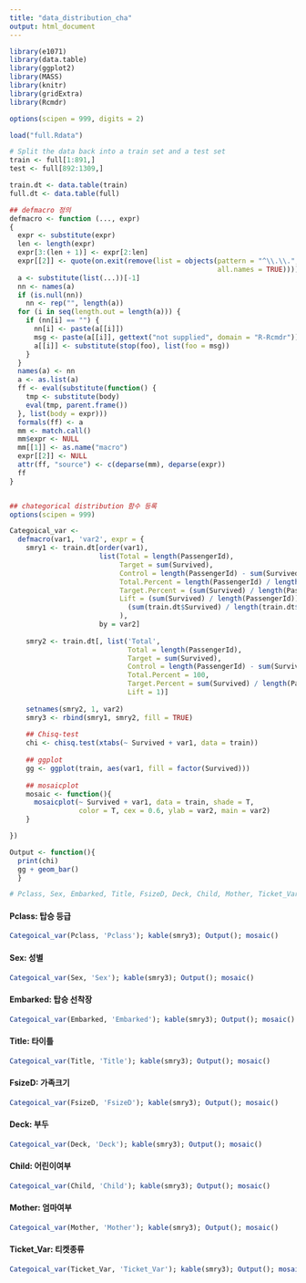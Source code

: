 ---
title: "data_distribution_cha"
output: html_document
---

```{r, echo= F, message= F, results='hide', warning=F}
library(e1071)
library(data.table)
library(ggplot2)
library(MASS)
library(knitr)
library(gridExtra)
library(Rcmdr)

options(scipen = 999, digits = 2)

load("full.Rdata")

# Split the data back into a train set and a test set
train <- full[1:891,]
test <- full[892:1309,]

train.dt <- data.table(train)
full.dt <- data.table(full)

```


```{r, echo= F, message= F, warning=F}
## defmacro 정의
defmacro <- function (..., expr) 
{
  expr <- substitute(expr)
  len <- length(expr)
  expr[3:(len + 1)] <- expr[2:len]
  expr[[2]] <- quote(on.exit(remove(list = objects(pattern = "^\\.\\.", 
                                                   all.names = TRUE))))
  a <- substitute(list(...))[-1]
  nn <- names(a)
  if (is.null(nn)) 
    nn <- rep("", length(a))
  for (i in seq(length.out = length(a))) {
    if (nn[i] == "") {
      nn[i] <- paste(a[[i]])
      msg <- paste(a[[i]], gettext("not supplied", domain = "R-Rcmdr"))
      a[[i]] <- substitute(stop(foo), list(foo = msg))
    }
  }
  names(a) <- nn
  a <- as.list(a)
  ff <- eval(substitute(function() {
    tmp <- substitute(body)
    eval(tmp, parent.frame())
  }, list(body = expr)))
  formals(ff) <- a
  mm <- match.call()
  mm$expr <- NULL
  mm[[1]] <- as.name("macro")
  expr[[2]] <- NULL
  attr(ff, "source") <- c(deparse(mm), deparse(expr))
  ff
}


## chategorical distribution 함수 등록
options(scipen = 999)

Categoical_var <- 
  defmacro(var1, 'var2', expr = {
    smry1 <- train.dt[order(var1),
                      list(Total = length(PassengerId),
                           Target = sum(Survived),
                           Control = length(PassengerId) - sum(Survived),
                           Total.Percent = length(PassengerId) / length(train.dt$PassengerId) * 100,
                           Target.Percent = (sum(Survived) / length(PassengerId)) * 100,
                           Lift = (sum(Survived) / length(PassengerId)) /
                             (sum(train.dt$Survived) / length(train.dt$PassengerId))
                           ),
                      by = var2]
    
    smry2 <- train.dt[, list('Total',
                             Total = length(PassengerId),
                             Target = sum(Survived),
                             Control = length(PassengerId) - sum(Survived),  
                             Total.Percent = 100,
                             Target.Percent = sum(Survived) / length(PassengerId) * 100,
                             Lift = 1)]
    
    setnames(smry2, 1, var2)
    smry3 <- rbind(smry1, smry2, fill = TRUE)
    
    ## Chisq-test
    chi <- chisq.test(xtabs(~ Survived + var1, data = train))
    
    ## ggplot
    gg <- ggplot(train, aes(var1, fill = factor(Survived)))
    
    ## mosaicplot
    mosaic <- function(){
      mosaicplot(~ Survived + var1, data = train, shade = T,
                 color = T, cex = 0.6, ylab = var2, main = var2)
    }

})

Output <- function(){
  print(chi)
  gg + geom_bar()
  }

# Pclass, Sex, Embarked, Title, FsizeD, Deck, Child, Mother, Ticket_Var

```


#### Pclass: 탑승 등급
```{r, echo = F, warning=F, fig.width= 8, fig.height= 6}
Categoical_var(Pclass, 'Pclass'); kable(smry3); Output(); mosaic()
```

#### Sex: 성별
```{r, echo = F, warning=F, fig.width= 8, fig.height= 6}
Categoical_var(Sex, 'Sex'); kable(smry3); Output(); mosaic()
```

#### Embarked: 탑승 선착장
```{r, echo = F, warning=F, fig.width= 8, fig.height= 6}
Categoical_var(Embarked, 'Embarked'); kable(smry3); Output(); mosaic()
```

#### Title: 타이틀
```{r, echo = F, warning=F, fig.width= 8, fig.height= 6}
Categoical_var(Title, 'Title'); kable(smry3); Output(); mosaic()
```

#### FsizeD: 가족크기
```{r, echo = F, warning=F, fig.width= 8, fig.height= 6}
Categoical_var(FsizeD, 'FsizeD'); kable(smry3); Output(); mosaic()
```

#### Deck: 부두
```{r, echo = F, warning=F, fig.width= 8, fig.height= 6}
Categoical_var(Deck, 'Deck'); kable(smry3); Output(); mosaic()
```

#### Child: 어린이여부
```{r, echo = F, warning=F, fig.width= 8, fig.height= 6}
Categoical_var(Child, 'Child'); kable(smry3); Output(); mosaic()
```

#### Mother: 엄마여부
```{r, echo = F, warning=F, fig.width= 8, fig.height= 6}
Categoical_var(Mother, 'Mother'); kable(smry3); Output(); mosaic()
```

#### Ticket_Var: 티켓종류
```{r, echo = F, warning=F, fig.width= 8, fig.height= 6}
Categoical_var(Ticket_Var, 'Ticket_Var'); kable(smry3); Output(); mosaic()
```
